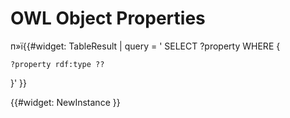 = OWL Object Properties =

п»ї{{#widget: TableResult |
query = '
SELECT ?property WHERE { 
 ?property rdf:type ?? 
}'
}}

{{#widget: NewInstance }}
